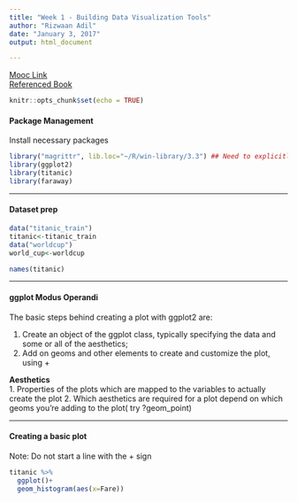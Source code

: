 ```yaml
---
title: "Week 1 - Building Data Visualization Tools"
author: "Rizwaan Adil"
date: "January 3, 2017"
output: html_document

---
```


[Mooc Link](https://www.coursera.org/learn/r-data-visualization/supplement/1FG1D/initializing-a-ggplot-object)  
[Referenced Book](https://bookdown.org/rdpeng/RProgDA/basic-plotting-with-ggplot2.html#initializing-a-ggplot-object)

```r
knitr::opts_chunk$set(echo = TRUE)
```

#### Package Management

Install necessary packages 

```r
library("magrittr", lib.loc="~/R/win-library/3.3") ## Need to explicitly load it due to version conflict
library(ggplot2)
library(titanic)
library(faraway)

```

***

#### Dataset prep

```r

data("titanic_train")
titanic<-titanic_train
data("worldcup")
world_cup<-worldcup

names(titanic)

```

***

#### ggplot Modus Operandi


The basic steps behind creating a plot with ggplot2 are:  

1. Create an object of the ggplot class, typically specifying the data and some or all of the aesthetics;  
2. Add on geoms and other elements to create and customize the plot, using +  

__Aesthetics__  
1. Properties of the plots which are mapped to the variables to actually create the plot
2. Which aesthetics are required for a plot depend on which geoms you’re adding to the plot( try ?geom_point) 


***

#### Creating a basic plot

Note: Do not start a line with the + sign

```r



titanic %>%
  ggplot()+
  geom_histogram(aes(x=Fare))

```



